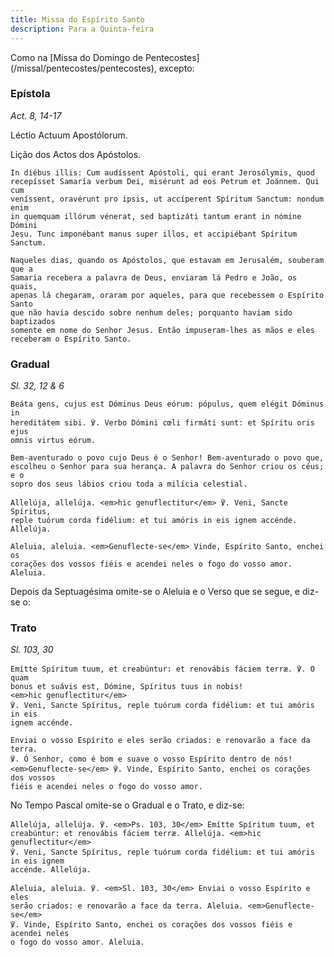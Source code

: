 ```yaml
---
title: Missa do Espírito Santo
description: Para a Quinta-feira
---
```


<aside>
  Como na [Missa do Domingo de Pentecostes](/missal/pentecostes/pentecostes),
  excepto:
</aside>

### Epístola

<em>Act. 8, 14-17</em>

<div class="side-by-side not-content">

Léctio Actuum Apostólorum.

Lição dos Actos dos Apóstolos.

    In diébus illis: Cum audíssent Apóstoli, qui erant Jerosólymis, quod
    recepísset Samaría verbum Dei, misérunt ad eos Petrum et Joánnem. Qui cum
    veníssent, oravérunt pro ipsis, ut accíperent Spíritum Sanctum: nondum enim
    in quemquam illórum vénerat, sed baptizáti tantum erant in nómine Dómini
    Jesu. Tunc imponébant manus super illos, et accipiébant Spíritum Sanctum.

    Naqueles dias, quando os Apóstolos, que estavam em Jerusalém, souberam que a
    Samaria recebera a palavra de Deus, enviaram lá Pedro e João, os quais,
    apenas lá chegaram, oraram por aqueles, para que recebessem o Espírito Santo
    que não havia descido sobre nenhum deles; porquanto haviam sido baptizados
    somente em nome do Senhor Jesus. Então impuseram-lhes as mãos e eles
    receberam o Espírito Santo.

</div>

### Gradual

<em>Sl. 32, 12 & 6</em>

<div class="side-by-side not-content">

    Beáta gens, cujus est Dóminus Deus eórum: pópulus, quem elégit Dóminus in
    hereditátem sibi. ℣. Verbo Dómini cœli firmáti sunt: et Spíritu oris ejus
    omnis virtus eórum.

    Bem-aventurado o povo cujo Deus é o Senhor! Bem-aventurado o povo que,
    escolheu o Senhor para sua herança. A palavra do Senhor criou os céus; e o
    sopro dos seus lábios criou toda a milícia celestial.

    Allelúja, allelúja. <em>hic genuflectitur</em> ℣. Veni, Sancte Spíritus,
    reple tuórum corda fidélium: et tui amóris in eis ignem accénde. Allelúja.

    Aleluia, aleluia. <em>Genuflecte-se</em> Vinde, Espírito Santo, enchei os
    corações dos vossos fiéis e acendei neles o fogo do vosso amor. Aleluia.

</div>

<aside>
  Depois da Septuagésima omite-se o Aleluia e o Verso que se segue, e diz-se o:
</aside>

### Trato

<em>Sl. 103, 30</em>

<div class="side-by-side not-content">

    Emítte Spíritum tuum, et creabúntur: et renovábis fáciem terræ. ℣. O quam
    bonus et suávis est, Dómine, Spíritus tuus in nobis!
    <em>hic genuflectitur</em>
    ℣. Veni, Sancte Spíritus, reple tuórum corda fidélium: et tui amóris in eis
    ignem accénde.

    Enviai o vosso Espírito e eles serão criados: e renovarão a face da terra.
    ℣. Ó Senhor, como é bom e suave o vosso Espírito dentro de nós!
    <em>Genuflecte-se</em> ℣. Vinde, Espírito Santo, enchei os corações dos vossos
    fiéis e acendei neles o fogo do vosso amor.

</div>

<aside>No Tempo Pascal omite-se o Gradual e o Trato, e diz-se:</aside>

<div class="side-by-side not-content">

    Allelúja, allelúja. ℣. <em>Ps. 103, 30</em> Emítte Spíritum tuum, et
    creabúntur: et renovábis fáciem terræ. Allelúja. <em>hic genuflectitur</em>
    ℣. Veni, Sancte Spíritus, reple tuórum corda fidélium: et tui amóris in eis ignem
    accénde. Allelúja.

    Aleluia, aleluia. ℣. <em>Sl. 103, 30</em> Enviai o vosso Espírito e eles
    serão criados: e renovarão a face da terra. Aleluia. <em>Genuflecte-se</em>
    ℣. Vinde, Espírito Santo, enchei os corações dos vossos fiéis e acendei neles
    o fogo do vosso amor. Aleluia.

</div>
